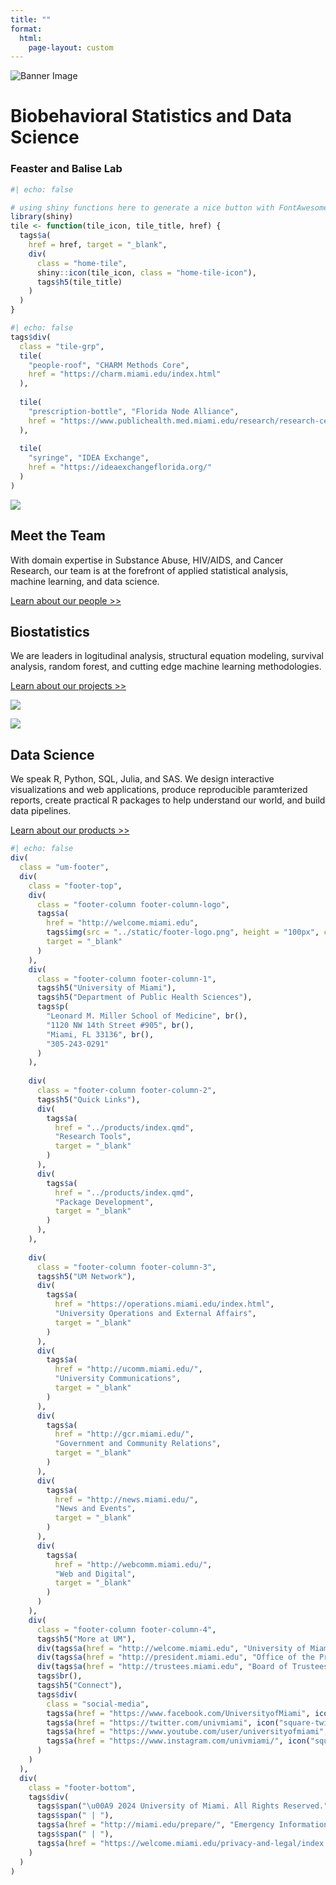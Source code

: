 ```yaml
---
title: ""
format: 
  html:
    page-layout: custom
---
```


<!----- start hero panel -------->

```{=html}
<!-- Using raw html here is the path of least resistance for creating the hero panel. You only need a container div holding the image and some text. If your text has more than one line (like this one will), wrap the text in its own div -->
<div class="hero-panel column-screen">
  <img class="banner" src="hero-image.jpg" alt="Banner Image">
  <div class="banner-txt">
    <h1>Biobehavioral Statistics and Data Science</h1>
    <h3>Feaster and Balise Lab</h3>
  </div>
</div>
```



<!----- start project buttons -------->

```r
#| echo: false

# using shiny functions here to generate a nice button with FontAwesome icons
library(shiny)
tile <- function(tile_icon, tile_title, href) {
  tags$a(
    href = href, target = "_blank",
    div(
      class = "home-tile",
      shiny::icon(tile_icon, class = "home-tile-icon"),
      tags$h5(tile_title)
    )
  )
}
```

```r
#| echo: false
tags$div(
  class = "tile-grp",
  tile(
    "people-roof", "CHARM Methods Core",
    href = "https://charm.miami.edu/index.html"
  ),
  
  tile(
    "prescription-bottle", "Florida Node Alliance",
    href = "https://www.publichealth.med.miami.edu/research/research-centers/florida-node-alliance-fna/about-the-fna/index.html"
  ),
  
  tile(
    "syringe", "IDEA Exchange",
    href = "https://ideaexchangeflorida.org/"
  )
)
```


<!----- start people section -------->
::: { .home-wrapper }

::: { .image-wrapper }

[![](meet-the-team-pic.jpeg)](../people/index.qmd)

:::

::: { .card-info }

## Meet the Team

With domain expertise in Substance Abuse, HIV/AIDS, and Cancer Research, our team is at the forefront of applied statistical analysis, machine learning, and data science.

[Learn about our people >>](../people/index.qmd)

:::

:::



<!----- start projects -------->
::: { .home-wrapper }

::: { .card-info }

## Biostatistics

We are leaders in logitudinal analysis, structural equation modeling, survival analysis, random forest, and cutting edge machine learning methodologies.

[Learn about our projects >>](../projects/index.qmd)

:::

::: { .image-wrapper }

[![](biostatistics-pic.jpeg)](../projects/index.qmd)
:::

:::



<!----- start products -------->
::: { .home-wrapper .special-card }

::: { .image-wrapper }

[![](data-science-pic.jpeg)](../products/index.qmd)

:::

::: { .card-info }

## Data Science

We speak R, Python, SQL, Julia, and SAS. We design interactive visualizations and web applications, produce reproducible paramterized reports, create practical R packages to help understand our world, and build data pipelines.

[Learn about our products >>](../products/index.qmd)
:::

:::

<!------------------------------------------------------------->



<!------------------------------------------------------------->
<!----- start footer -------->
```r
#| echo: false
div(
  class = "um-footer",
  div(
    class = "footer-top",
    div(
      class = "footer-column footer-column-logo", 
      tags$a(
        href = "http://welcome.miami.edu",
        tags$img(src = "../static/footer-logo.png", height = "100px", class = "footer-logo"),
        target = "_blank"
      )
    ),
    div(
      class = "footer-column footer-column-1", 
      tags$h5("University of Miami"),
      tags$h5("Department of Public Health Sciences"),
      tags$p(
        "Leonard M. Miller School of Medicine", br(),
        "1120 NW 14th Street #905", br(),
        "Miami, FL 33136", br(),
        "305-243-0291"
      )
    ),
    
    div(
      class = "footer-column footer-column-2", 
      tags$h5("Quick Links"),
      div(
        tags$a(
          href = "../products/index.qmd", 
          "Research Tools", 
          target = "_blank"
        )
      ),
      div(
        tags$a(
          href = "../products/index.qmd",
          "Package Development", 
          target = "_blank"
        )
      ),
    ),
    
    div(
      class = "footer-column footer-column-3",
      tags$h5("UM Network"),
      div(
        tags$a(
          href = "https://operations.miami.edu/index.html", 
          "University Operations and External Affairs", 
          target = "_blank"
        )
      ),
      div(
        tags$a(
          href = "http://ucomm.miami.edu/", 
          "University Communications", 
          target = "_blank"
        ) 
      ),
      div(
        tags$a(
          href = "http://gcr.miami.edu/", 
          "Government and Community Relations", 
          target = "_blank"
        )
      ),
      div(
        tags$a(
          href = "http://news.miami.edu/", 
          "News and Events", 
          target = "_blank"
        )
      ),
      div(
        tags$a(
          href = "http://webcomm.miami.edu/", 
          "Web and Digital",
          target = "_blank"
        )
      )
    ),
    div(
      class = "footer-column footer-column-4",
      tags$h5("More at UM"),
      div(tags$a(href = "http://welcome.miami.edu", "University of Miami", target = "_blank")),
      div(tags$a(href = "http://president.miami.edu", "Office of the President", target = "_blank")),
      div(tags$a(href = "http://trustees.miami.edu", "Board of Trustees", target = "_blank")),
      tags$br(),
      tags$h5("Connect"),
      tags$div(
        class = "social-media",
        tags$a(href = "https://www.facebook.com/UniversityofMiami", icon("square-facebook", lib = "font-awesome"), target = "_blank"),
        tags$a(href = "https://twitter.com/univmiami", icon("square-twitter", lib = "font-awesome"), target = "_blank"),
        tags$a(href = "https://www.youtube.com/user/universityofmiami", icon("square-youtube", lib = "font-awesome"), target = "_blank"),
        tags$a(href = "https://www.instagram.com/univmiami/", icon("square-instagram", lib = "font-awesome"), target = "_blank"),
      )
    )
  ),
  div(
    class = "footer-bottom",
    tags$div(
      tags$span("\u00A9 2024 University of Miami. All Rights Reserved."),
      tags$span(" | "),
      tags$a(href = "http://miami.edu/prepare/", "Emergency Information", target = "_blank"),
      tags$span(" | "),
      tags$a(href = "https://welcome.miami.edu/privacy-and-legal/index.html", "Privacy Statement & Legal Notices", target = "_blank"),
    )
  )
)
```
